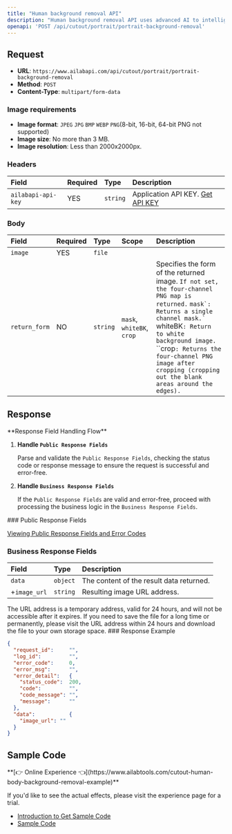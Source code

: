 ```yaml
---
title: "Human background removal API"
description: "Human background removal API uses advanced AI to intelligently detect human subjects and automatically erase backgrounds, highlighting portrait details and enhancing image editing results."
openapi: 'POST /api/cutout/portrait/portrait-background-removal'
---
```


## Request

- **URL**: `https://www.ailabapi.com/api/cutout/portrait/portrait-background-removal`
- **Method**: `POST`
- **Content-Type**: `multipart/form-data`

### Image requirements

- **Image format**: `JPEG` `JPG` `BMP` `WEBP` `PNG`(8-bit, 16-bit, 64-bit PNG not supported)
- **Image size**: No more than 3 MB.
- **Image resolution**: Less than 2000x2000px.

### Headers

| Field              | Required | Type     | Description                                        |
|:-------------------|:---------|:---------|:---------------------------------------------------|
| `ailabapi-api-key` | YES      | `string` | Application API KEY. [Get API KEY](/doc/get-api-key) |

### Body

| Field         | Required | Type     | Scope                                              | Description                                                                                                                                                                                                                                                                                                                    |
|:--------------|:---------|:---------|:---------------------------------------------------|:-------------------------------------------------------------------------------------------------------------------------------------------------------------------------------------------------------------------------------------------------------------------------------------------------------------------------------|
| `image`       | YES      | `file`   |                                                    |                                                                                                                                                                                                                                                                                                                                |
| `return_form` | NO       | `string` | ``mask``, ``whiteBK``, ``crop`` | Specifies the form of the returned image. `If not set, the four-channel PNG map is returned.` ``mask`: Returns a single channel mask.` ``whiteBK`: Return to white background image.` ``crop`: Returns the four-channel PNG image after cropping (cropping out the blank areas around the edges).` |

## Response
<Warning>
**Response Field Handling Flow**

1. **Handle `Public Response Fields`**

   Parse and validate the `Public Response Fields`, checking the status code or response message to ensure the request is successful and error-free.

2. **Handle `Business Response Fields`**

   If the `Public Response Fields` are valid and error-free, proceed with processing the business logic in the `Business Response Fields`.
</Warning>
### Public Response Fields

<a href="/docs/response-description" target="_blank">Viewing Public Response Fields and Error Codes</a>

### Business Response Fields

| Field        | Type     | Description                              |
|:-------------|:---------|:-----------------------------------------|
| `data`       | `object` | The content of the result data returned. |
| +`image_url` | `string` | Resulting image URL address.             |
<Tip>
The URL address is a temporary address, valid for 24 hours, and will not be accessible after it expires. If you need to save the file for a long time or permanently, please visit the URL address within 24 hours and download the file to your own storage space.
</Tip>
### Response Example

```json
{
  "request_id":     "",
  "log_id":         "",
  "error_code":     0,
  "error_msg":      "",
  "error_detail":   {
    "status_code":  200,
    "code":         "",
    "code_message": "",
    "message":      ""
  },
  "data":           {
    "image_url": ""
  }
}
```

## Sample Code
<Tip>
**[👉 Online Experience 👈](https://www.ailabtools.com/cutout-human-body-background-removal-example)**

If you'd like to see the actual effects, please visit the experience page for a trial.

- [Introduction to Get Sample Code](get-sample-code)
- [Sample Code][PostmanURL]

[PostmanURL]: https://documenter.getpostman.com/view/26387069/2s93JxqgHE#b1de262a-3a33-4ce3-922c-64d99a59dc14
</Tip>